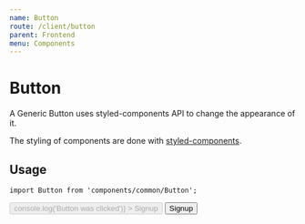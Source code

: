 ```yaml
---
name: Button
route: /client/button
parent: Frontend
menu: Components
---
```



# Button

A Generic Button uses styled-components API to change the appearance of it.

The styling of components are done with [styled-components](https://styled-components.com).

## Usage

```tsx
import Button from 'components/common/Button';
```

<Props of={Button}/>

<Playground>
  <Button
    btnAlign='center'
    btnBgColor='orange'
    btnPadding='0.6'
    btnRadius='4'
    btnWidth='200'
    btnBoxShadow={true}
    className='some-class-here'
    disabled={false}
    onClick={() => console.log('Button was clicked')}
  >
    Signup
  </Button>

  <Button>
    Signup
  </Button>
</Playground>
